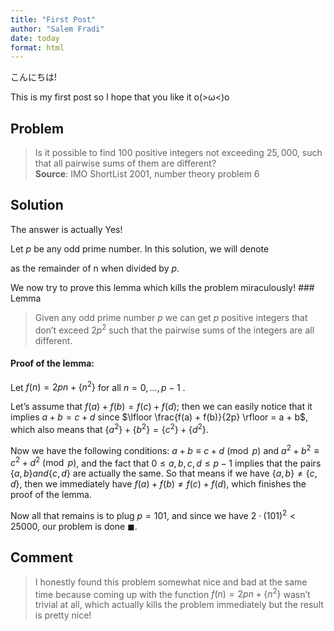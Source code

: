 ```yaml
---
title: "First Post"
author: "Salem Fradi"
date: today
format: html
---
```

こんにちは!

This is my first post so I hope that you like it o(>ω<)o

## Problem

> Is it possible to find $100$ positive integers not exceeding $25,000$, such that all pairwise sums of them are different?  
> **Source**: IMO ShortList $2001$, number theory problem $6$

## Solution

The answer is actually Yes!

Let  $p$  be any odd prime number. In this solution, we will denote

as the remainder of n when divided by $p$.

We now try to prove this lemma which kills the problem miraculously!
### Lemma

> Given any odd prime number $p$ we can get $p$  positive integers that don't exceed $2p^{2}$ such that the pairwise sums of the integers are all different.

#### Proof of the lemma:

Let $f(n) = 2pn + \{ n^{2} \}$ for all  $n = 0, \ldots, p-1$ .

Let's assume that $f(a) + f(b) = f(c) + f(d)$; then we can easily notice that it implies  $a + b = c + d$  since $\lfloor \frac{f(a) + f(b)}{2p} \rfloor = a + b$, which also means that $\{ a^{2} \} + \{ b^{2} \} = \{ c^{2} \} + \{ d^{2} \}$.

Now we have the following conditions: $a + b \equiv c + d \pmod{p}$  and  $a^{2} + b^{2} \equiv c^{2} + d^{2} \pmod{p}$, and the fact that $0 \leq a,b,c,d \leq p - 1$  implies that the pairs  $\{ a,b \}  and  \{ c,d \}$  are actually the same. So that means if we have  $\{ a,b \} \neq \{ c,d \}$, then we immediately have  $f(a) + f(b) \neq f(c) + f(d)$, which finishes the proof of the lemma.

Now all that remains is to plug $p = 101$, and since we have $2 \cdot (101)^{2} < 25000$, our problem is done $\blacksquare$.

## Comment

> I honestly found this problem somewhat nice and bad at the same time because coming up with the function $f(n) = 2pn + \{ n^{2} \}$ wasn't trivial at all, which actually kills the problem immediately but the result is pretty nice!

